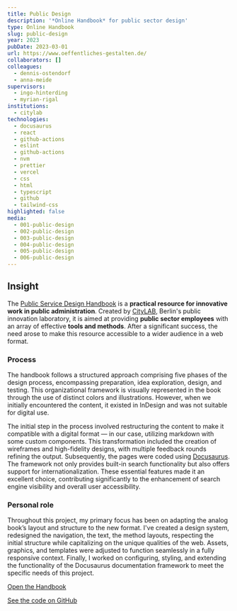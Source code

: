 ```yaml
---
title: Public Design
description: '*Online Handbook* for public sector design'
type: Online Handbook
slug: public-design
year: 2023
pubDate: 2023-03-01
url: https://www.oeffentliches-gestalten.de/
collaborators: []
colleagues:
  - dennis-ostendorf
  - anna-meide
supervisors:
  - ingo-hinterding
  - myrian-rigal
institutions:
  - citylab
technologies:
  - docusaurus
  - react
  - github-actions
  - eslint
  - github-actions
  - nvm
  - prettier
  - vercel
  - css
  - html
  - typescript
  - github
  - tailwind-css
highlighted: false
media:
  - 001-public-design
  - 002-public-design
  - 003-public-design
  - 004-public-design
  - 005-public-design
  - 006-public-design
---
```


## Insight

The [Public Service Design Handbook](https://www.oeffentliches-gestalten.de/en/) is a **practical resource for innovative work in public administration**. Created by [CityLAB](https://citylab-berlin.org/), Berlin's public innovation laboratory, it is aimed at providing **public sector employees** with an array of effective **tools and methods**. After a significant success, the need arose to make this resource accessible to a wider audience in a web format.

### Process

The handbook follows a structured approach comprising five phases of the design process, encompassing preparation, idea exploration, design, and testing. This organizational framework is visually represented in the book through the use of distinct colors and illustrations. However, when we initially encountered the content, it existed in InDesign and was not suitable for digital use.

The initial step in the process involved restructuring the content to make it compatible with a digital format — in our case, utilizing markdown with some custom components. This transformation included the creation of wireframes and high-fidelity designs, with multiple feedback rounds refining the output. Subsequently, the pages were coded using [Docusaurus](https://docusaurus.io/). The framework not only provides built-in search functionality but also offers support for internationalization. These essential features made it an excellent choice, contributing significantly to the enhancement of search engine visibility and overall user accessibility.

### Personal role

Throughout this project, my primary focus has been on adapting the analog book’s layout and structure to the new format. I've created a design system, redesigned the navigation, the text, the method layouts, respecting the initial structure while capitalizing on the unique qualities of the web. Assets, graphics, and templates were adjusted to function seamlessly in a fully responsive context. Finally, I worked on configuring, styling, and extending the functionality of the Docusaurus documentation framework to meet the specific needs of this project.

[Open the Handbook](https://www.oeffentliches-gestalten.de/en/)

[See the code on GitHub](https://github.com/technologiestiftung/oeffentliches-gestalten-docusaurus)
